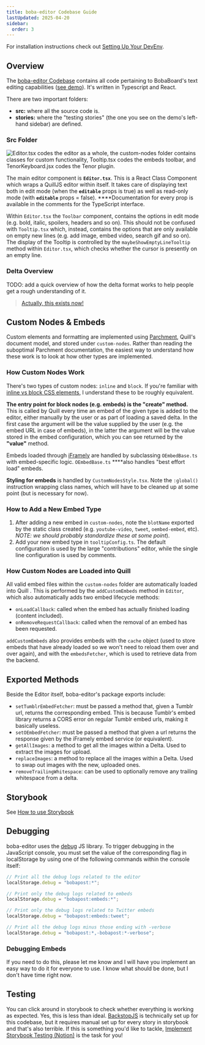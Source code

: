 ```yaml
---
title: boba-editor Codebase Guide
lastUpdated: 2025-04-20
sidebar:
  order: 3
---
```


For installation instructions check out
[Setting Up Your DevEnv](/development/start-developing/before-you-start).

## Overview

The [boba-editor Codebase](https://github.com/BobaBoard/boba-editor) contains
all code pertaining to BobaBoard's text editing capabilities
([see demo](https://boba-editor.netlify.app/)). It's written in Typescript and
React.

There are two important folders:

- **src:** where all the source code is.
- **stories:** where the "testing stories" (the one you see on the demo's
  left-hand sidebar) are defined.

### Src Folder

![Editor.tsx codes the editor as a whole, the custom-nodes folder contains classes for custom functionality, Tooltip.tsx codes the embeds toolbar, and TenorKeyboard.jsx codes the Tenor plugin.](/img/legacy/classes.png)

The main editor component is **`Editor.tsx`**. This is a React Class Component
which wraps a QuillJS editor within itself. It takes care of displaying text
both in edit mode (when the **`editable`** props is true) as well as read-only
mode (with **`editable`** props = false). \*\*\*\*Documentation for every prop
is available in the comments for the TypeScript interface.

Within `Editor.tsx` the `Toolbar` component, contains the options in edit mode
(e.g. bold, italic, spoilers, headers and so on). This should not be confused
with `Tooltip.tsx` which, instead, contains the options that are only available
on empty new lines (e.g. add image, embed video, search gif and so on). The
display of the Tooltip is controlled by the `maybeShowEmptyLineTooltip` method
within `Editor.tsx`, which checks whether the cursor is presently on an empty
line.

### Delta Overview

TODO: add a quick overview of how the delta format works to help people get a
rough understanding of it.

> [Actually, this exists now!](../boba-editor/the-delta-format)

## Custom Nodes & Embeds

Custom elements and formatting are implemented using
[Parchment](https://github.com/quilljs/parchment), Quill's document model, and
stored under `custom-nodes`. Rather than reading the suboptimal Parchment
documentation, the easiest way to understand how these work is to look at how
other types are implemented.

### How Custom Nodes Work

There's two types of custom nodes: `inline` and `block`. If you're familiar with
[inline vs block CSS elements](https://www.samanthaming.com/pictorials/css-inline-vs-inlineblock-vs-block/),
I understand these to be roughly equivalent.

**The entry point for block nodes (e.g. embeds) is the "create" method.** This
is called by Quill every time an embed of the given type is added to the editor,
either manually by the user or as part of loading a saved delta. In the first
case the argument will be the value supplied by the user (e.g. the embed URL in
case of embeds), in the latter the argument will be the value stored in the
embed configuration, which you can see returned by the **"value"** method.

Embeds loaded through [iFramely](http://iframely.com/) are handled by
subclassing `OEmbedBase.ts` with embed-specific logic. `OEmbedBase.ts`
\*\*\*\*also handles "best effort load" embeds.

**Styling for embeds** is handled by `CustomNodesStyle.tsx`. Note the
`:global()` instruction wrapping class names, which will have to be cleaned up
at some point (but is necessary for now).

### How to Add a New Embed Type

1. After adding a new embed in `custom-nodes`, note the `blotName` exported by
   the static class created (e.g. `youtube-video`, `tweet`, `oembed-embed`,
   etc). _NOTE: we should probably standardize these at some point_).
2. Add your new embed type in `tooltipConfig.ts`. The default configuration is
   used by the large "contributions" editor, while the single line configuration
   is used by comments.

### How Custom Nodes are Loaded into Quill

All valid embed files within the `custom-nodes` folder are automatically loaded
into Quill . This is performed by the `addCustomEmbeds` method in `Editor`,
which also automatically adds two embed lifecycle methods:

- `onLoadCallback`: called when the embed has actually finished loading (content
  included).
- `onRemoveRequestCallback`: called when the removal of an embed has been
  requested.

`addCustomEmbeds` also provides embeds with the `cache` object (used to store
embeds that have already loaded so we won't need to reload them over and over
again), and with the `embedsFetcher`, which is used to retrieve data from the
backend.

## Exported Methods

Beside the Editor itself, boba-editor's package exports include:

- `setTumblrEmbedFetcher`: must be passed a method that, given a Tumblr url,
  returns the corresponding embed. This is because Tumblr's embed library
  returns a CORS error on regular Tumblr embed urls, making it basically
  useless.
- `setOEmbedFetcher`: must be passed a method that given a url returns the
  response given by the iFramely embed service (or equivalent).
- `getAllImages`: a method to get all the images within a Delta. Used to extract
  the images for upload.
- `replaceImages`: a method to replace all the images within a Delta. Used to
  swap out images with the new, uploaded ones.
- `removeTrailingWhitespace`: can be used to optionally remove any trailing
  whitespace from a delta.

## Storybook

See [How to use Storybook](./howtouse-storybook)

## Debugging

boba-editor uses the [debug](https://www.npmjs.com/package/debug) JS library. To
trigger debugging in the JavaScript console, you must set the value of the
corresponding flag in localStorage by using one of the following commands within
the console itself:

```jsx
// Print all the debug logs related to the editor
localStorage.debug = "bobapost:*";

// Print only the debug logs related to embeds
localStorage.debug = "bobapost:embeds:*";

// Print only the debug logs related to Twitter embeds
localStorage.debug = "bobapost:embeds:tweet";

// Print all the debug logs minus those ending with -verbose
localStorage.debug = "bobapost:*,-bobapost:*-verbose";
```

### Debugging Embeds

If you need to do this, please let me know and I will have you implement an easy
way to do it for everyone to use. I know what should be done, but I don't have
time right now.

## Testing

You can click around in storybook to check whether everything is working as
expected. Yes, this is less than ideal.
[BackstopJS](https://github.com/garris/BackstopJS) is technically set up for
this codebase, but it requires manual set up for every story in storybook and
that's also terrible. If this is something you'd like to tackle,
[Implement Storybook Testing (Notion)](https://www.notion.so/Implement-Storybook-Testing-d4d15ca68a3c4183b5cc67fcf8dd7d06)
is the task for you!

